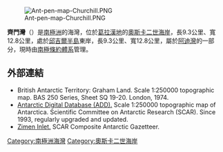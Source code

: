 [[Image:Ant-pen-map-Churchill.PNG|thumb]]

'''齊門灣'''（{{lang-en|Zimen Inlet}}）是[[南極洲|南極洲]]的海灣，位於[[葛拉漢地|葛拉漢地]]的[[奧斯卡二世海岸|奧斯卡二世海岸]]，長9.3公里、寬12.8公里，處於[[邱吉爾半島|邱吉爾半島]]東岸，長9.3公里、寬12.8公里，屬於[[阿迪灣|阿迪灣]]的一部分，現時由[[南極條約體系|南極條約體系]]管理。

{{coord|66|33|00|S|62|37|00|W|display=title}}

==外部連結==
* British Antarctic Territory: Graham Land.  Scale 1:250000 topographic map.  BAS 250 Series, Sheet SQ 19-20.  London, 1974.
* [http://www.add.scar.org Antarctic Digital Database (ADD).] Scale 1:250000 topographic map of Antarctica. Scientific Committee on Antarctic Research (SCAR). Since 1993, regularly upgraded and updated.
* [https://data.aad.gov.au/aadc/gaz/scar/display_name.cfm?gaz_id=137582 Zimen Inlet.] SCAR Composite Antarctic Gazetteer.

{{DEFAULTSORT:Zimen Inlet}}
[[Category:南極洲海灣|Category:南極洲海灣]]
[[Category:奧斯卡二世海岸|Category:奧斯卡二世海岸]]


{{OscarIICoast-geo-stub}}